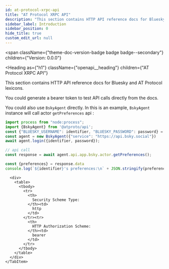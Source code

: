 ```yaml
---
id: at-protocol-xrpc-api
title: "AT Protocol XRPC API"
description: "This section contains HTTP API reference docs for Bluesky and AT Protocol lexicons. Generate a bearer token to test API calls directly from the docs."
sidebar_label: Introduction
sidebar_position: 0
hide_title: true
custom_edit_url: null
---
```



<span
  className={"theme-doc-version-badge badge badge--secondary"}
  children={"Version: 0.0.0"}
>
</span>

<Heading
  as={"h1"}
  className={"openapi__heading"}
  children={"AT Protocol XRPC API"}
>
</Heading>



This section contains HTTP API reference docs for Bluesky and AT Protocol lexicons.

You could generate a bearer token to test API calls directly from the docs.

You could also use `BskyAgent` directly. In this is an example, `BskyAgent` instance will call actor `getPreferences` api :

```javascript
import process from "node:process";
import {BskyAgent} from '@atproto/api';
const {"BLUESKY_USERNAME": identifier, "BLUESKY_PASSWORD": password} = process.env;// creds from env
const agent = new BskyAgent({"service": "https://api.bsky.social"})
await agent.login({identifier, password});

// api call
const response = await agent.api.app.bsky.actor.getPreferences();

const {preferences} = response.data
console.log(`${identifier}'s preferences:\n` + JSON.stringify(preferences, null, 2));
```

<div
  style={{"marginBottom":"2rem"}}
>
  <Heading
    id={"authentication"}
    as={"h2"}
    className={"openapi-tabs__heading"}
    children={"Authentication"}
  >
  </Heading><SchemaTabs
    className={"openapi-tabs__security-schemes"}
  >
    <TabItem
      label={"HTTP: Bearer Auth"}
      value={"Bearer"}
    >
      
      
      
      
      <div>
        <table>
          <tbody>
            <tr>
              <th>
                Security Scheme Type:
              </th><td>
                http
              </td>
            </tr><tr>
              <th>
                HTTP Authorization Scheme:
              </th><td>
                bearer
              </td>
            </tr>
          </tbody>
        </table>
      </div>
    </TabItem>
  </SchemaTabs>
</div>
      